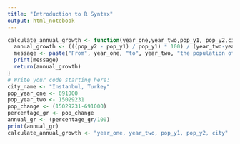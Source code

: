 ```yaml
---
title: "Introduction to R Syntax"
output: html_notebook
---
```

```r
calculate_annual_growth <- function(year_one,year_two,pop_y1, pop_y2,city) {
  annual_growth <- (((pop_y2 - pop_y1) / pop_y1) * 100) / (year_two-year_one)
  message <- paste("From", year_one, "to", year_two, "the population of", city, "grew by approximately", annual_growth, "% each year.")
  print(message)
  return(annual_growth)
}
# Write your code starting here:
city_name <- "Instanbul, Turkey"
pop_year_one <- 691000
pop_year_two <- 15029231
pop_change <- (15029231-691000)
percentage_gr <- pop_change
annual_gr <- (percentage_gr/100)
print(annual_gr)
calculate_annual_growth <- "year_one, year_two, pop_y1, pop_y2, city"

```